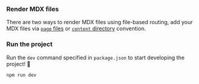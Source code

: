 ### Render MDX files

There are two ways to render MDX files using file-based routing, add your MDX
files via [`page` files](/docs/guide/page-file) or
[`content` directory](/docs/guide/content-directory) convention.

### Run the project

Run the `dev` command specified in `package.json` to start developing the
project! 🎉

```sh npm2yarn
npm run dev
```
